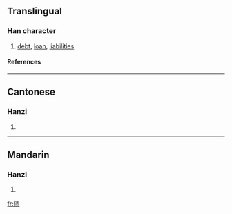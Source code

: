 {{see|債}}

==Translingual==
===Han character===
{{Han char|rad=人|as=08|sn=10|four=|canj=人手一人 (OQMO)}}
# [[debt]], [[loan]], [[liabilities]]
====References====
{{Han ref|kx=0109.171|hdz=10170.020|uh=503A|ud=20538}}
----
==Cantonese==
===Hanzi===
{{yue-hanzi|jyut=|y=jaai3}}
# {{defn|Cantonese}}
----
==Mandarin==
===Hanzi===
{{cmn-hanzi|tra=債|pin=[[zhài]] ([[zhai4]])|wg=chai<sup>4</sup>}}
# {{defn|Mandarin}}




[[fr:债]]